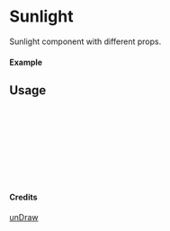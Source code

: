 
<Meta of={Sunlight} title="unDraw/Sunlight" />

# Sunlight

Sunlight component with different props.

#### Example

<Canvas of={Sunlight.Primary} />

## Usage

```ts
import { Sunlight } from "yadl-ui";

const Example = () => {
  return (
      <Sunlight />
  );
};

export default Example;
```

#### Credits
[unDraw](https://undraw.co/illustrations)
